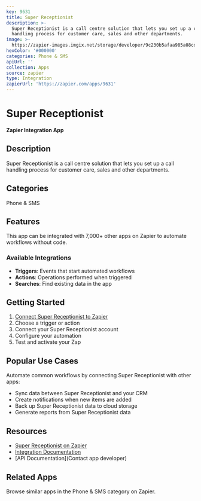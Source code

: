 ```yaml
---
key: 9631
title: Super Receptionist
description: >-
  Super Receptionist is a call centre solution that lets you set up a call
  handling process for customer care, sales and other departments.
image: >-
  https://zapier-images.imgix.net/storage/developer/9c230b5afaa985a08cd508d4a97936c0.png?auto=format%2Ccompress&ixlib=python-3.0.0&q=50
hexColor: '#000000'
categories: Phone & SMS
apiUrl: ''
collection: Apps
source: zapier
type: Integration
zapierUrl: 'https://zapier.com/apps/9631'
---
```

# Super Receptionist

**Zapier Integration App**

## Description

Super Receptionist is a call centre solution that lets you set up a call handling process for customer care, sales and other departments.

## Categories

Phone & SMS

## Features

This app can be integrated with 7,000+ other apps on Zapier to automate workflows without code.

### Available Integrations

- **Triggers**: Events that start automated workflows
- **Actions**: Operations performed when triggered
- **Searches**: Find existing data in the app

## Getting Started

1. [Connect Super Receptionist to Zapier](https://zapier.com/apps/9631)
2. Choose a trigger or action
3. Connect your Super Receptionist account
4. Configure your automation
5. Test and activate your Zap

## Popular Use Cases

Automate common workflows by connecting Super Receptionist with other apps:

- Sync data between Super Receptionist and your CRM
- Create notifications when new items are added
- Back up Super Receptionist data to cloud storage
- Generate reports from Super Receptionist data

## Resources

- [Super Receptionist on Zapier](https://zapier.com/apps/9631)
- [Integration Documentation](https://zapier.com/apps/9631/integrations)
- [API Documentation](Contact app developer)

## Related Apps

Browse similar apps in the Phone & SMS category on Zapier.
